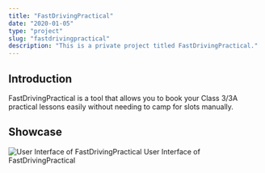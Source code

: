 ```yaml
---
title: "FastDrivingPractical"
date: "2020-01-05"
type: "project"
slug: "fastdrivingpractical"
description: "This is a private project titled FastDrivingPractical."
---
```


## Introduction

FastDrivingPractical is a tool that allows you to book your Class 3/3A practical lessons easily without needing to camp for slots manually.

## Showcase

![User Interface of FastDrivingPractical](../../images/posts/projects/FastDrivingPractical/UserInterface.png)
User Interface of FastDrivingPractical
